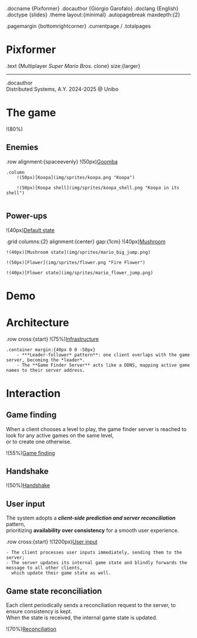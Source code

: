 .docname {Pixformer}
.docauthor {Giorgio Garofalo}
.doclang {English}
.doctype {slides}
.theme layout:{minimal}
.autopagebreak maxdepth:{2}

.pagemargin {bottomrightcorner}
	.currentpage / .totalpages

# Pixformer 

.text {Multiplayer *Super Mario Bros.* clone} size:{larger}

---

.docauthor  
Distributed Systems, A.Y. 2024-2025 @ Unibo  

# The game

!(80%)[](../report/img/screenshots/game2.png)

## Enemies

.row alignment:{spaceevenly}
	!(50px)[Goomba](img/sprites/goomba.png "Goomba")
	
	.column
		!(50px)[Koopa](img/sprites/koopa.png "Koopa")
		
		!(50px)[Koopa shell](img/sprites/koopa_shell.png "Koopa in its shell")
		
## Power-ups

!(40px)[Default state](img/sprites/mario_small_jump.png "Default state")

.grid columns:{2} alignment:{center} gap:{1cm}
	!(40px)[Mushroom](img/sprites/mushroom.png "Mushroom")
	
	!(40px)[Mushroom state](img/sprites/mario_big_jump.png)
	
	!(50px)[Flower](img/sprites/flower.png "Fire Flower")
	
	!(40px)[Flower state](img/sprites/mario_flower_jump.png)

# Demo

# Architecture

.row cross:{start}
	!(75%)[Infrastructure](../report/img/component-uml/infrastructure.svg)
	
	.container margin:{40px 0 0 -50px}
		- ***Leader-follower* pattern**: one client overlaps with the game server, becoming the *leader*.
		- The **Game Finder Server** acts like a DDNS, mapping active game names to their server address.

# Interaction

## Game finding

When a client chooses a level to play, the game finder server is reached to look for any active
games on the same level,  
or to create one otherwise.

!(55%)[Game finding](../report/img/sequence-uml/gamefinder.svg)

## Handshake

!(50%)[Handshake](../report/img/sequence-uml/handshake.svg)

## User input

The system adopts a ***client-side prediction and server reconciliation*** pattern,  
prioritizing **availability over consistency** for a smooth user experience.

.row cross:{start}
	!(1200px)[User input](../report/img/sequence-uml/input.svg)
	
	- The client processes user inputs immediately, sending them to the server;
	- The server updates its internal game state and blindly forwards the message to all other clients,
	  which update their game state as well.

## Game state reconciliation

Each client periodically sends a reconciliation request to the server, to ensure consistency is kept.  
When the state is received, the internal game state is updated.

!(70%)[Reconciliation](../report/img/sequence-uml/reconciliation.svg)